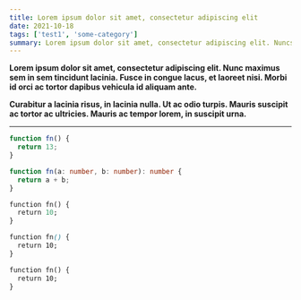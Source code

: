 ```yaml
---
title: Lorem ipsum dolor sit amet, consectetur adipiscing elit
date: 2021-10-18
tags: ['test1', 'some-category']
summary: Lorem ipsum dolor sit amet, consectetur adipiscing elit. Nuncsuscipit, justo at sollicitudin vulputate, lorem dolor fringilla arcu, eu interdum dui leo non lacus. Nunc sollicitudin dignissim dui ut tempor
---
```


**Lorem ipsum dolor sit amet, consectetur adipiscing elit. Nunc maximus sem in sem tincidunt lacinia. Fusce in congue lacus, et laoreet nisi. Morbi id orci ac tortor dapibus vehicula id aliquam ante.**

**Curabitur a lacinia risus, in lacinia nulla. Ut ac odio turpis. Mauris suscipit ac tortor ac ultricies. Mauris ac tempor lorem, in suscipit urna.**

---

```jsx
function fn() {
  return 13;
}
```

```ts
function fn(a: number, b: number): number {
  return a + b;
}
```

```graphql
function fn() {
  return 10;
}
```

```css
function fn() {
  return 10;
}
```

```html
function fn() {
  return 10;
}
```